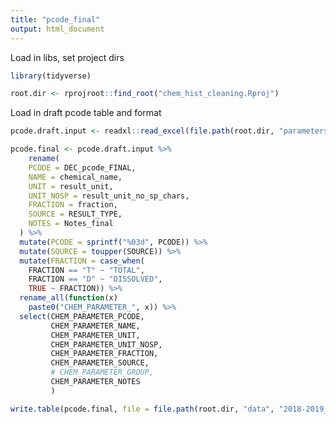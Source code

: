 ```yaml
---
title: "pcode_final"
output: html_document
---
```


Load in libs, set project dirs
```r
library(tidyverse)

root.dir <- rprojroot::find_root("chem_hist_cleaning.Rproj")

```


Load in draft pcode table and format
```r
pcode.draft.input <- readxl::read_excel(file.path(root.dir, "parameters", "pcode_table_FINAL_CODES_2020-10-13.xlsx")) 

pcode.final <- pcode.draft.input %>%   
    rename(
    PCODE = DEC_pcode_FINAL,
    NAME = chemical_name,
    UNIT = result_unit,
    UNIT_NOSP = result_unit_no_sp_chars,
    FRACTION = fraction,
    SOURCE = RESULT_TYPE,
    NOTES = Notes_final
  ) %>% 
  mutate(PCODE = sprintf("%03d", PCODE)) %>% 
  mutate(SOURCE = toupper(SOURCE)) %>% 
  mutate(FRACTION = case_when(
    FRACTION == "T" ~ "TOTAL",
    FRACTION == "D" ~ "DISSOLVED",
    TRUE ~ FRACTION)) %>% 
  rename_all(function(x)
    paste0("CHEM_PARAMETER_", x)) %>% 
  select(CHEM_PARAMETER_PCODE,
         CHEM_PARAMETER_NAME,
         CHEM_PARAMETER_UNIT,
         CHEM_PARAMETER_UNIT_NOSP,
         CHEM_PARAMETER_FRACTION,
         CHEM_PARAMETER_SOURCE,
         # CHEM_PARAMETER_GROUP,
         CHEM_PARAMETER_NOTES
         )

write.table(pcode.final, file = file.path(root.dir, "data", "2018-2019_ITS_2020-10-05", "S_CHEM_PARAMETER.csv"),sep=",", row.names = FALSE,  na = "")


```
